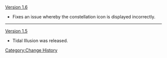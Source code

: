 [[Version 1.6]]
* Fixes an issue whereby the constellation icon is displayed incorrectly.
----
[[Version 1.5]]
* Tidal Illusion was released.
<noinclude>[[Category:Change History]]</noinclude>